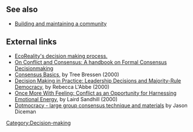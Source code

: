 == See also ==

*[[Building and maintaining a community]]

== External links ==

* [http://www.EcoReality.org/wiki/Consensus EcoReality's decision making process.]
*[[ic:pnp/ocac/|On Conflict and Consensus: A handbook on Formal Consensus Decisionmaking]]
*[[ic:pnp/cdir/2000/21consensus.php|Consensus Basics]], by Tree Bressen (2000)
*[[ic:pnp/cdir/2000/22decision.php|Decision Making in Practice: Leadership Decisions and Majority-Rule Democracy]], by Rebecca L'Abbe (2000)
*[[ic:pnp/cdir/2000/26conflict.php|Once More With Feeling: Conflict as an Opportunity for Harnessing Emotional Energy]], by Laird Sandhill (2000)
*[http://dotmocracy.org Dotmocracy - large group consensus technique and materials] by Jason Diceman

[[Category:Decision-making]]